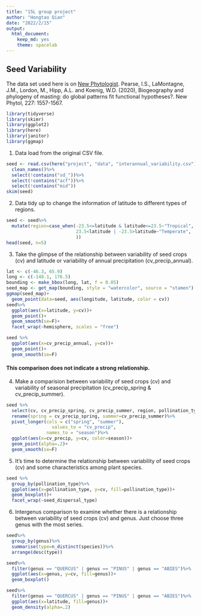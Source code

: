 ```yaml
---
title: "15L group project"
author: "Hongtao Qian"
date: "2022/2/15"
output:
  html_document: 
    keep_md: yes
    theme: spacelab
---
```


## Seed Variability
The data set used here is on [New Phytologist](https://nph.onlinelibrary.wiley.com/doi/10.1111/nph.16617). Pearse, I.S., LaMontagne, J.M., Lordon, M., Hipp, A.L. and Koenig, W.D. (2020), Biogeography and phylogeny of masting: do global patterns fit functional hypotheses?. New Phytol, 227: 1557-1567. 
```r
library(tidyverse)
library(skimr)
library(ggplot2)
library(here)
library(janitor)
library(ggmap)
```

1. Data load from the original CSV file. 
```r
seed <- read.csv(here("project", "data", "interannual_variability.csv"))%>%
  clean_names()%>%
  select(!contains("sd_"))%>%
  select(!contains("acf"))%>%
  select(!contains("mid"))
skim(seed)
```
2. Data tidy up to change the information of latitude to different types of regions. 
```r
seed <- seed%>%
  mutate(region=case_when(-23.5<=latitude & latitude<=23.5~"Tropical", 
                          23.5<latitude | -23.5>latitude~"Temperate", 
                          ))
head(seed, n=5)
```


3. Take the glimpse of the relationship between variability of seed crops (cv) and latitude or variability of annual precipitation (cv_precip_annual). 
```r
lat <- c(-46.3, 65.9)
long <- c(-148.1, 176.5)
bounding <- make_bbox(long, lat, f = 0.05)
seed_map <- get_map(bounding, style = "watercolor", source = "stamen")
ggmap(seed_map)+
  geom_point(data=seed, aes(longitude, latitude, color = cv))
seed%>%
  ggplot(aes(x=latitude, y=cv))+
  geom_point()+
  geom_smooth(se=F)+
  facet_wrap(~hemisphere, scales = "free")
```

```r
seed %>%
  ggplot(aes(x=cv_precip_annual, y=cv))+
  geom_point()+
  geom_smooth(se=F)
```
#### This comparison does not indicate a strong relationship. 

4. Make a comparision between variability of seed crops (cv) and variability of seasonal precipitation (cv_precip_spring & cv_precip_summer). 
```r
seed %>%
  select(cv, cv_precip_spring, cv_precip_summer, region, pollination_type, seed_dispersal_type)%>%
  rename(spring = cv_precip_spring, summer=cv_precip_summer)%>%
  pivot_longer(cols = c("spring", "summer"),
                 values_to = "cv_precip", 
               names_to = "season")%>%
  ggplot(aes(x=cv_precip, y=cv, color=season))+
  geom_point(alpha=.2)+
  geom_smooth(se=F)
```

5. It's time to determine the relationship between variability of seed crops (cv) and some characteristics among plant species. 
```r
seed %>%
  group_by(pollination_type)%>%
  ggplot(aes(x=pollination_type, y=cv, fill=pollination_type))+
  geom_boxplot()+
  facet_wrap(~seed_dispersal_type)
```

6. Intergenus comparison to examine whether there is a relationship between variability of seed crops (cv) and genus. Just choose three genus with the most series. 
```r
seed%>%
  group_by(genus)%>%
  summarise(type=n_distinct(species))%>%
  arrange(desc(type))
```
```r
seed%>%
  filter(genus == "QUERCUS" | genus == "PINUS" | genus == "ABIES")%>%
  ggplot(aes(x=genus, y=cv, fill=genus))+
  geom_boxplot()
```
```r
seed%>%
  filter(genus == "QUERCUS" | genus == "PINUS" | genus == "ABIES")%>%
  ggplot(aes(x=latitude, fill=genus))+
  geom_density(alpha=.2)
```



